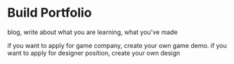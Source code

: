 # Build Portfolio

blog, write about what you are learning, what you've made

if you want to apply for game company, create your own game demo. if you want to apply for designer position, create your own design 
